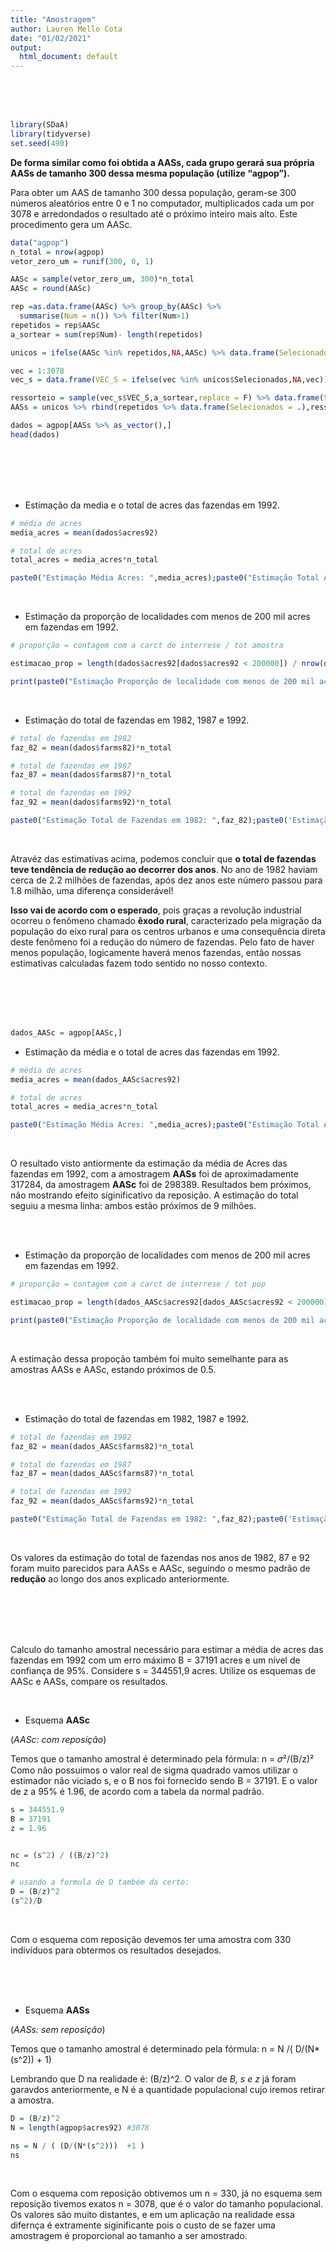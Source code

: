 ---
title: "Amostragem"
author: Lauren Mello Cota 
date: "01/02/2021"
output:
  html_document: default
---

\
\
\
```{r}
library(SDaA)
library(tidyverse)
set.seed(490)
```



**De forma similar como foi obtida a AASs, cada grupo gerará sua própria AASs de tamanho 300 dessa mesma população (utilize “agpop”).**


Para obter um AAS de tamanho 300 dessa população, geram-se 300 números aleatórios entre 0 e 1 no computador,
multiplicados cada um por 3078 e arredondados o resultado até o próximo inteiro mais alto. Este procedimento gera um AASc. 


```{r message=FALSE, warning=FALSE}
data("agpop")
n_total = nrow(agpop)
vetor_zero_um = runif(300, 0, 1)

AASc = sample(vetor_zero_um, 300)*n_total
AASc = round(AASc)

rep =as.data.frame(AASc) %>% group_by(AASc) %>% 
  summarise(Num = n()) %>% filter(Num>1)
repetidos = rep$AASc
a_sortear = sum(rep$Num)- length(repetidos)

unicos = ifelse(AASc %in% repetidos,NA,AASc) %>% data.frame(Selecionados = .) %>% drop_na()

vec = 1:3078
vec_s = data.frame(VEC_S = ifelse(vec %in% unicos$Selecionados,NA,vec)) %>% drop_na()

ressorteio = sample(vec_s$VEC_S,a_sortear,replace = F) %>% data.frame(Selecionados=.)
AASs = unicos %>% rbind(repetidos %>% data.frame(Selecionados = .),ressorteio)

dados = agpop[AASs %>% as_vector(),]
head(dados)
```

\
\
\
\

- Estimação da media e o total de acres das fazendas em 1992.

```{r}
# média de acres
media_acres = mean(dados$acres92)

# total de acres
total_acres = media_acres*n_total

paste0("Estimação Média Acres: ",media_acres);paste0("Estimação Total Acres: ",total_acres)
```
\

- Estimação da proporção de localidades com menos de 200 mil acres em fazendas em 1992. 

```{r}
# proporção = contagem com a carct de interrese / tot amostra

estimacao_prop = length(dados$acres92[dados$acres92 < 200000]) / nrow(dados)

print(paste0("Estimação Proporção de localidade com menos de 200 mil acres: ",estimacao_prop))
```
\

- Estimação do total de fazendas em 1982, 1987 e 1992.

```{r}
# total de fazendas em 1982
faz_82 = mean(dados$farms82)*n_total

# total de fazendas em 1987
faz_87 = mean(dados$farms87)*n_total

# total de fazendas em 1992
faz_92 = mean(dados$farms92)*n_total

paste0("Estimação Total de Fazendas em 1982: ",faz_82);paste0('Estimação Total de Fazendas em 1987: ',faz_87);paste0('Estimação Total de Fazendas em 1992: ',faz_92)

```
\

Atravéz das estimativas acima, podemos concluir que **o total de fazendas teve tendência de redução ao decorrer dos anos**. No ano de 1982 haviam cerca de 2.2 milhões de fazendas, após dez anos este número passou para 1.8 milhão, uma diferença considerável!

**Isso vai de acordo com o esperado**, pois graças a revolução industrial ocorreu o fenômeno chamado **êxodo rural**, caracterizado pela migração da população do eixo rural para os centros urbanos e uma consequência direta deste fenômeno foi a redução do número de fazendas. Pelo fato de haver menos população, logicamente haverá menos fazendas, então nossas estimativas calculadas fazem todo sentido no nosso contexto. 

\
\
\
\


```{r}
dados_AASc = agpop[AASc,]
```


- Estimação da média e o total de acres das fazendas em 1992.

```{r}
# média de acres
media_acres = mean(dados_AASc$acres92)

# total de acres
total_acres = media_acres*n_total

paste0("Estimação Média Acres: ",media_acres);paste0("Estimação Total Acres: ",total_acres)
```
\

O resultado visto antiormente da estimação da média de Acres das fazendas em 1992, com a amostragem **AASs** foi de aproximadamente 317284, da amostragem **AASc** foi de 298389. Resultados bem próximos, não mostrando efeito siginificativo da reposição. A estimação do total seguiu a mesma linha: ambos estão próximos de 9 milhões.

\
\

- Estimação da proporção de localidades com menos de 200 mil acres em fazendas em 1992. 

```{r}
# proporção = contagem com a carct de interrese / tot pop

estimacao_prop = length(dados_AASc$acres92[dados_AASc$acres92 < 200000]) / nrow(dados_AASc)

print(paste0("Estimação Proporção de localidade com menos de 200 mil acres: ",estimacao_prop))
```
\

A estimação dessa propoção também foi muito semelhante para as amostras AASs e AASc, estando próximos de 0.5.

\
\

- Estimação do total de fazendas em 1982, 1987 e 1992.

```{r}
# total de fazendas em 1982
faz_82 = mean(dados_AASc$farms82)*n_total

# total de fazendas em 1987
faz_87 = mean(dados_AASc$farms87)*n_total

# total de fazendas em 1992
faz_92 = mean(dados_AASc$farms92)*n_total

paste0("Estimação Total de Fazendas em 1982: ",faz_82);paste0('Estimação Total de Fazendas em 1987: ',faz_87);paste0('Estimação Total de Fazendas em 1992: ',faz_92)

```
\

Os valores da estimação do total de fazendas nos anos de 1982, 87 e 92 foram muito parecidos para AASs e AASc, seguindo o mesmo padrão de **redução** ao longo dos anos explicado anteriormente.

\
\
\
\




Calculo do tamanho amostral necessário para estimar a média de acres das fazendas em 1992 com um erro máximo B = 37191 acres e um nível de confiança de 95%. Considere s = 344551,9 acres. Utilize os esquemas de AASc e AASs, compare os resultados.

\

- Esquema **AASc**

(*AASc: com reposição*)

Temos que o tamanho amostral é determinado pela fórmula: n = 𝜎²/(B/z)²
Como não possuimos o valor real de sigma quadrado vamos utilizar o estimador não viciado s, e o B nos foi fornecido sendo B = 37191. E o valor de z a 95% é 1.96, de acordo com a tabela da normal padrão.

```{r}
s = 344551.9
B = 37191
z = 1.96


nc = (s^2) / ((B/z)^2)
nc

# usando a formula de D também da certo:
D = (B/z)^2
(s^2)/D

``` 
\

Com o esquema com reposição devemos ter uma amostra com 330 indivíduos para obtermos os resultados desejados.

\
\
\

- Esquema **AASs**

(*AASs: sem reposição*)

Temos que o tamanho amostral é determinado pela fórmula:  n = N /( D/(N*(s^2))  +  1)

Lembrando que D na realidade é: (B/z)^2.
O valor de *B, s e z* já foram garavdos anteriormente, e N é a quantidade populacional cujo iremos retirar a amostra.


```{r}
D = (B/z)^2
N = length(agpop$acres92) #3078

ns = N / ( (D/(N*(s^2)))  +1 )
ns

```
\

Com o esquema com reposição obtivemos um n = 330, já no esquema sem reposição tivemos exatos n = 3078, que é o valor do tamanho populacional. Os valores são muito distantes, e em um aplicação na realidade essa difernça é extramente siginificante pois o custo de se fazer uma amostragem é proporcional ao tamanho a ser amostrado.

